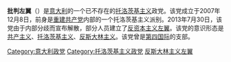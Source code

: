 '''批判左翼'''（{{lang-it|Sinistra Critica，缩写为SC}}）是[[意大利|意大利]]的一个已不存在的[[托洛茨基主义|托洛茨基主义]]政党。该党成立于2007年12月8日，前身是[[重建共产党|重建共产党]]内部的一个托洛茨基主义派别。2013年7月30日，该党由于内部分歧而宣布解散，部分人员建立了[[反资本主义左翼_(意大利)|反资本主义左翼]]。该党的意识形态是[[共产主义|共产主义]]、[[托洛茨基主义|托洛茨基主义]]、[[反斯大林主义|反斯大林主义]]。该党曾是[[第四国际|第四国际]]的支部。

[[Category:意大利政党|Category:意大利政党]]
[[Category:托洛茨基主义政党|Category:托洛茨基主义政党]]
[[Category:反斯大林主义左翼|]]
